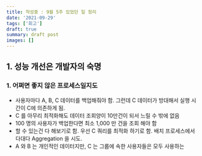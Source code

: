 ```yaml
---
title: 작성중 : 9월 5주 있었던 일 정리
date: '2021-09-29'
tags: ['회고']
draft: true
summary: draft post
images: []
---
```


## 1. 성능 개선은 개발자의 숙명


### 1. 어쩌면 좋지 않은 프로세스일지도

- 사용자마다 A, B, C 데이터를 백업해줘야 함. 그런데 C 데이터가 방대해서 실행 시간이 C에 의존하게 됨.
- C 를 아무리 최적화해도 데이터 조회양이 10만건이 되서 느릴 수 밖에 없음
- 100 명의 사용자가 백업한다면 최소 1,000 만 건을 조회 해야 함
- 할 수 있는건 다 해보기로 함. 우선 C 쿼리를 최적화 하기로 함. 배치 프로세스에서 다대다 Aggregation 을 시도.
- A 와 B 는 개인적인 데이터지만, C 는 그룹에 속한 사용자들은 모두 사용하는

